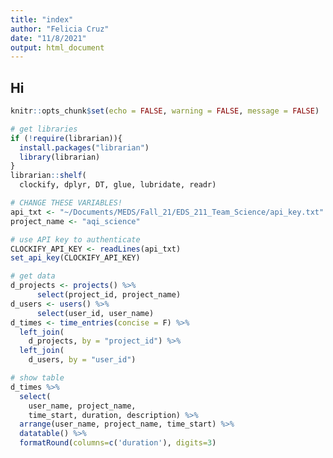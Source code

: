 ```yaml
---
title: "index"
author: "Felicia Cruz"
date: "11/8/2021"
output: html_document
---
```


## Hi 
```r
knitr::opts_chunk$set(echo = FALSE, warning = FALSE, message = FALSE)
```

```r
# get libraries
if (!require(librarian)){
  install.packages("librarian")
  library(librarian)
}
librarian::shelf(
  clockify, dplyr, DT, glue, lubridate, readr)
```


```r
# CHANGE THESE VARIABLES!
api_txt <- "~/Documents/MEDS/Fall_21/EDS_211_Team_Science/api_key.txt"
project_name <- "aqi_science"

# use API key to authenticate
CLOCKIFY_API_KEY <- readLines(api_txt)
set_api_key(CLOCKIFY_API_KEY)
```

```r
# get data
d_projects <- projects() %>% 
      select(project_id, project_name)
d_users <- users() %>% 
      select(user_id, user_name)
d_times <- time_entries(concise = F) %>% 
  left_join(
    d_projects, by = "project_id") %>% 
  left_join(
    d_users, by = "user_id")

```

```r
# show table
d_times %>% 
  select(
    user_name, project_name, 
    time_start, duration, description) %>% 
  arrange(user_name, project_name, time_start) %>% 
  datatable() %>%
  formatRound(columns=c('duration'), digits=3)

```


